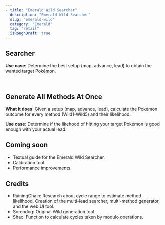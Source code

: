 ```yaml
---
- title: "Emerald Wild Searcher"
  description: "Emerald Wild Searcher"
  slug: "emerald-wild"
  category: "Emerald"
  tag: "retail"
  isRoughDraft: true
---
```


## Searcher

**Use case**: Determine the best setup (map, advance, lead) to obtain the wanted target Pokémon.

<Wild3SearcherFindTarget game="emerald" />

<br />

## Generate All Methods At Once

**What it does**: Given a setup (map, advance, lead), calculate the Pokémon outcome for every method (Wild1-Wild5) and their likelihood.

**Use case**: Determine if the likehood of hitting your target Pokémon is good enough with your actual lead.

<Wild3MethodDistribution game="emerald" />

## Coming soon

- Textual guide for the Emerald Wild Searcher.
- Calibration tool.
- Performance improvements.

## Credits

- RainingChain: Research about cycle range to estimate method likelihood. Creation of the multi-lead searcher, multi-method generator, and the web UI tool.
- Sorendog: Original Wild generation tool.
- Shao: Function to calculate cycles taken by modulo operations.
